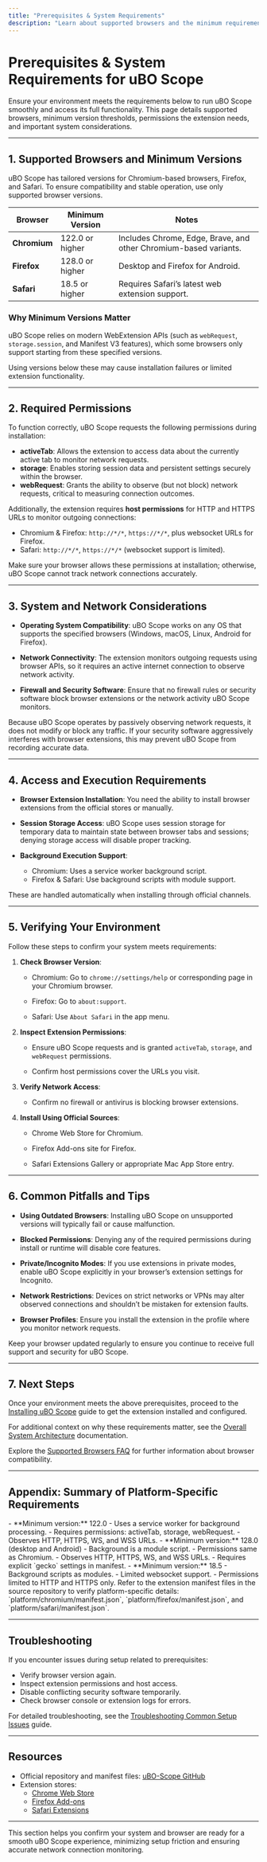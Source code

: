 ```yaml
---
title: "Prerequisites & System Requirements"
description: "Learn about supported browsers and the minimum requirements needed to run uBO Scope effectively. Discover which versions of Chrome, Firefox, and Safari are compatible, and what system access the extension needs to function as intended."
---
```


# Prerequisites & System Requirements for uBO Scope

Ensure your environment meets the requirements below to run uBO Scope smoothly and access its full functionality. This page details supported browsers, minimum version thresholds, permissions the extension needs, and important system considerations.

---

## 1. Supported Browsers and Minimum Versions

uBO Scope has tailored versions for Chromium-based browsers, Firefox, and Safari. To ensure compatibility and stable operation, use only supported browser versions.

| Browser         | Minimum Version | Notes                             |
|-----------------|-----------------|----------------------------------|
| **Chromium**    | 122.0 or higher | Includes Chrome, Edge, Brave, and other Chromium-based variants. |
| **Firefox**     | 128.0 or higher | Desktop and Firefox for Android.  |
| **Safari**      | 18.5 or higher  | Requires Safari’s latest web extension support. |


### Why Minimum Versions Matter

uBO Scope relies on modern WebExtension APIs (such as `webRequest`, `storage.session`, and Manifest V3 features), which some browsers only support starting from these specified versions.

Using versions below these may cause installation failures or limited extension functionality.

---

## 2. Required Permissions

To function correctly, uBO Scope requests the following permissions during installation:

- **activeTab**: Allows the extension to access data about the currently active tab to monitor network requests.
- **storage**: Enables storing session data and persistent settings securely within the browser.
- **webRequest**: Grants the ability to observe (but not block) network requests, critical to measuring connection outcomes.

Additionally, the extension requires **host permissions** for HTTP and HTTPS URLs to monitor outgoing connections:

- Chromium & Firefox: `http://*/*`, `https://*/*`, plus websocket URLs for Firefox.
- Safari: `http://*/*`, `https://*/*` (websocket support is limited).


<Tip>
Make sure your browser allows these permissions at installation; otherwise, uBO Scope cannot track network connections accurately.
</Tip>

---

## 3. System and Network Considerations

- **Operating System Compatibility**: uBO Scope works on any OS that supports the specified browsers (Windows, macOS, Linux, Android for Firefox).

- **Network Connectivity**: The extension monitors outgoing requests using browser APIs, so it requires an active internet connection to observe network activity.

- **Firewall and Security Software**: Ensure that no firewall rules or security software block browser extensions or the network activity uBO Scope monitors.


<Warning>
Because uBO Scope operates by passively observing network requests, it does not modify or block any traffic. If your security software aggressively interferes with browser extensions, this may prevent uBO Scope from recording accurate data.
</Warning>

---

## 4. Access and Execution Requirements

- **Browser Extension Installation**: You need the ability to install browser extensions from the official stores or manually.

- **Session Storage Access**: uBO Scope uses session storage for temporary data to maintain state between browser tabs and sessions; denying storage access will disable proper tracking.

- **Background Execution Support**:
  - Chromium: Uses a service worker background script.
  - Firefox & Safari: Use background scripts with module support.

These are handled automatically when installing through official channels.

---

## 5. Verifying Your Environment

Follow these steps to confirm your system meets requirements:

1. **Check Browser Version**:

   - Chromium: Go to `chrome://settings/help` or corresponding page in your Chromium browser.

   - Firefox: Go to `about:support`.

   - Safari: Use `About Safari` in the app menu.

2. **Inspect Extension Permissions**:

   - Ensure uBO Scope requests and is granted `activeTab`, `storage`, and `webRequest` permissions.

   - Confirm host permissions cover the URLs you visit.

3. **Verify Network Access**:

   - Confirm no firewall or antivirus is blocking browser extensions.

4. **Install Using Official Sources**:

   - Chrome Web Store for Chromium.

   - Firefox Add-ons site for Firefox.

   - Safari Extensions Gallery or appropriate Mac App Store entry.


---

## 6. Common Pitfalls and Tips

- **Using Outdated Browsers**: Installing uBO Scope on unsupported versions will typically fail or cause malfunction.

- **Blocked Permissions**: Denying any of the required permissions during install or runtime will disable core features.

- **Private/Incognito Modes**: If you use extensions in private modes, enable uBO Scope explicitly in your browser’s extension settings for Incognito.

- **Network Restrictions**: Devices on strict networks or VPNs may alter observed connections and shouldn’t be mistaken for extension faults.

- **Browser Profiles**: Ensure you install the extension in the profile where you monitor network requests.


<Tip>
Keep your browser updated regularly to ensure you continue to receive full support and security for uBO Scope.
</Tip>

---

## 7. Next Steps

Once your environment meets the above prerequisites, proceed to the [Installing uBO Scope](/getting-started/installation-and-setup/installing-ubo-scope) guide to get the extension installed and configured.

For additional context on why these requirements matter, see the [Overall System Architecture](/overview/core-concepts-arch/system-architecture) documentation.

Explore the [Supported Browsers FAQ](/faq/general-usage/supported-browsers) for further information about browser compatibility.


---

## Appendix: Summary of Platform-Specific Requirements

<AccordionGroup title="Platform Specific Notes and Minimum Versions">
<Accordion title="Chromium">
- **Minimum version:** 122.0
- Uses a service worker for background processing.
- Requires permissions: activeTab, storage, webRequest.
- Observes HTTP, HTTPS, WS, and WSS URLs.
</Accordion>
<Accordion title="Firefox">
- **Minimum version:** 128.0 (desktop and Android)
- Background is a module script.
- Permissions same as Chromium.
- Observes HTTP, HTTPS, WS, and WSS URLs.
- Requires explicit `gecko` settings in manifest.
</Accordion>
<Accordion title="Safari">
- **Minimum version:** 18.5
- Background scripts as modules.
- Limited websocket support.
- Permissions limited to HTTP and HTTPS only.
</Accordion>
</AccordionGroup>


<Tip>
Refer to the extension manifest files in the source repository to verify platform-specific details: `platform/chromium/manifest.json`, `platform/firefox/manifest.json`, and `platform/safari/manifest.json`.
</Tip>


---

## Troubleshooting

If you encounter issues during setup related to prerequisites:

- Verify browser version again.
- Inspect extension permissions and host access.
- Disable conflicting security software temporarily.
- Check browser console or extension logs for errors.

For detailed troubleshooting, see the [Troubleshooting Common Setup Issues](/getting-started/first-use-and-validation/troubleshooting-common-issues) guide.


---

## Resources

- Official repository and manifest files: [uBO-Scope GitHub](https://github.com/gorhill/uBO-Scope)
- Extension stores:
  - [Chrome Web Store](https://chrome.google.com/webstore)
  - [Firefox Add-ons](https://addons.mozilla.org)
  - [Safari Extensions](https://developer.apple.com/safari/extensions/)


---

This section helps you confirm your system and browser are ready for a smooth uBO Scope experience, minimizing setup friction and ensuring accurate network connection monitoring.
